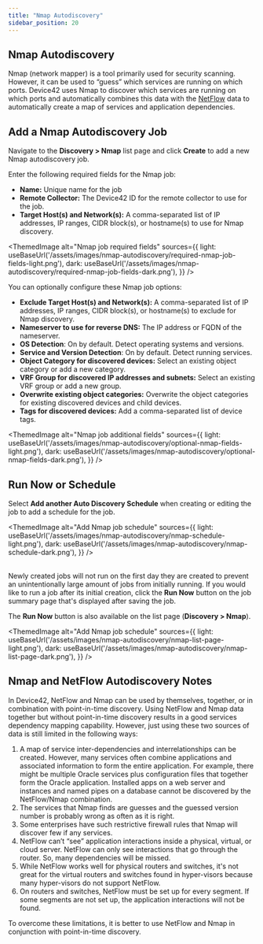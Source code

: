 ```yaml
---
title: "Nmap Autodiscovery"
sidebar_position: 20
---
```



## Nmap Autodiscovery

Nmap (network mapper) is a tool primarily used for security scanning. However, it can be used to “guess” which services are running on which ports. Device42 uses Nmap to discover which services are running on which ports and automatically combines this data with the [NetFlow](auto-discovery/netflow-collector.mdx) data to automatically create a map of services and application dependencies.

## Add a Nmap Autodiscovery Job

Navigate to the  **Discovery > Nmap** list page and click **Create** to add a new Nmap autodiscovery job. 

Enter the following required fields for the Nmap job:

- **Name:** Unique name for the job
- **Remote Collector:** The Device42 ID for the remote collector to use for the job.
- **Target Host(s) and Network(s):** A comma-separated list of IP addresses, IP ranges, CIDR block(s), or hostname(s) to use for Nmap discovery.

<ThemedImage
  alt="Nmap job required fields"
  sources={{
    light: useBaseUrl('/assets/images/nmap-autodiscovery/required-nmap-job-fields-light.png'),
    dark: useBaseUrl('/assets/images/nmap-autodiscovery/required-nmap-job-fields-dark.png'),
  }}
/>

You can optionally configure these Nmap job options:

- **Exclude Target Host(s) and Network(s):** A comma-separated list of IP addresses, IP ranges, CIDR block(s), or hostname(s) to exclude for Nmap discovery.
- **Nameserver to use for reverse DNS:** The IP address or FQDN of the nameserver.
- **OS Detection**: On by default. Detect operating systems and versions.
- **Service and Version Detection**: On by default. Detect running services.
- **Object Category for discovered devices:** Select an existing object category or add a new category.
- **VRF Group for discovered IP addresses and subnets:** Select an existing VRF group or add a new group.
- **Overwrite existing object categories:** Overwrite the object categories for existing discovered devices and child devices.
- **Tags for discovered devices:** Add a comma-separated list of device tags.
  
<ThemedImage
  alt="Nmap job additional fields"
  sources={{
    light: useBaseUrl('/assets/images/nmap-autodiscovery/optional-nmap-fields-light.png'),
    dark: useBaseUrl('/assets/images/nmap-autodiscovery/optional-nmap-fields-dark.png'),
  }}
/>

## Run Now or Schedule

Select **Add another Auto Discovery Schedule** when creating or editing the job to add a schedule for the job.

<ThemedImage
  alt="Add Nmap job schedule"
  sources={{
    light: useBaseUrl('/assets/images/nmap-autodiscovery/nmap-schedule-light.png'),
    dark: useBaseUrl('/assets/images/nmap-autodiscovery/nmap-schedule-dark.png'),
  }}
/>
<br/><br/>

Newly created jobs will not run on the first day they are created to prevent an unintentionally large amount of jobs from initially running. If you would like to run a job after its initial creation, click the **Run Now** button on the job summary page that's displayed after saving the job.

The **Run Now** button is also available on the list page (**Discovery > Nmap**).

<ThemedImage
  alt="Add Nmap job schedule"
  sources={{
    light: useBaseUrl('/assets/images/nmap-autodiscovery/nmap-list-page-light.png'),
    dark: useBaseUrl('/assets/images/nmap-autodiscovery/nmap-list-page-dark.png'),
  }}
/>


## Nmap and NetFlow Autodiscovery Notes

In Device42, NetFlow and Nmap can be used by themselves, together, or in combination with point-in-time discovery. Using NetFlow and Nmap data together but without point-in-time discovery results in a good services dependency mapping capability. However, just using these two sources of data is still limited in the following ways:

1. A map of service inter-dependencies and interrelationships can be created. However, many services often combine applications and associated information to form the entire application. For example, there might be multiple Oracle services plus configuration files that together form the Oracle application. Installed apps on a web server and instances and named pipes on a database cannot be discovered by the NetFlow/Nmap combination.
2. The services that Nmap finds are guesses and the guessed version number is probably wrong as often as it is right.
3. Some enterprises have such restrictive firewall rules that Nmap will discover few if any services.
4. NetFlow can’t “see” application interactions inside a physical, virtual, or cloud server. NetFlow can only see interactions that go through the router. So, many dependencies will be missed.
5. While NetFlow works well for physical routers and switches, it's not great for the virtual routers and switches found in hyper-visors because many hyper-visors do not support NetFlow.
6. On routers and switches, NetFlow must be set up for every segment. If some segments are not set up, the application interactions will not be found.

To overcome these limitations, it is better to use NetFlow and Nmap in conjunction with point-in-time discovery.
